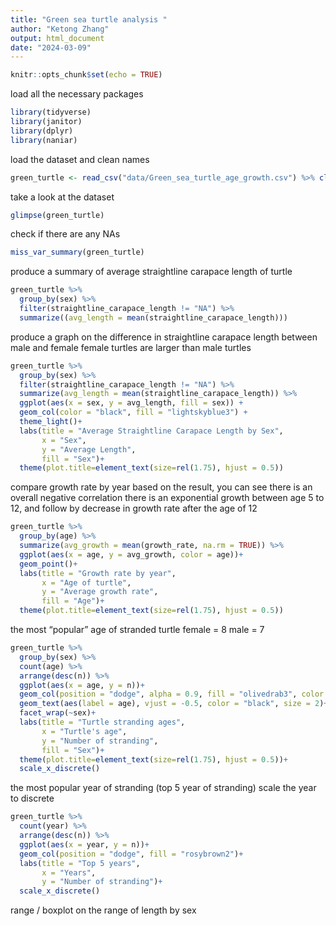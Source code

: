 ```yaml
---
title: "Green sea turtle analysis "
author: "Ketong Zhang"
output: html_document
date: "2024-03-09"
---
```


```r
knitr::opts_chunk$set(echo = TRUE)
```

load all the necessary packages
```r
library(tidyverse)
library(janitor)
library(dplyr)
library(naniar)
```

load the dataset and clean names
```r
green_turtle <- read_csv("data/Green_sea_turtle_age_growth.csv") %>% clean_names()
```

take a look at the dataset
```r
glimpse(green_turtle)
```

check if there are any NAs
```r
miss_var_summary(green_turtle)
```

produce a summary of average straightline carapace length of turtle 
```r
green_turtle %>% 
  group_by(sex) %>% 
  filter(straightline_carapace_length != "NA") %>% 
  summarize((avg_length = mean(straightline_carapace_length)))
```

produce a graph on the difference in straightline carapace length between male and female
female turtles are larger than male turtles 
```r
green_turtle %>%
  group_by(sex) %>%
  filter(straightline_carapace_length != "NA") %>% 
  summarize(avg_length = mean(straightline_carapace_length)) %>%
  ggplot(aes(x = sex, y = avg_length, fill = sex)) +
  geom_col(color = "black", fill = "lightskyblue3") +
  theme_light()+
  labs(title = "Average Straightline Carapace Length by Sex",
       x = "Sex",
       y = "Average Length",
       fill = "Sex")+
  theme(plot.title=element_text(size=rel(1.75), hjust = 0.5))
```

compare growth rate by year
based on the result, you can see there is an overall negative correlation
there is an exponential growth between age 5 to 12, and follow by decrease in growth rate after the age of 12
```r
green_turtle %>% 
  group_by(age) %>% 
  summarize(avg_growth = mean(growth_rate, na.rm = TRUE)) %>% 
  ggplot(aes(x = age, y = avg_growth, color = age))+
  geom_point()+
  labs(title = "Growth rate by year",
       x = "Age of turtle",
       y = "Average growth rate",
       fill = "Age")+
  theme(plot.title=element_text(size=rel(1.75), hjust = 0.5))
```

the most "popular" age of stranded turtle
female = 8
male = 7
```r
green_turtle %>% 
  group_by(sex) %>% 
  count(age) %>% 
  arrange(desc(n)) %>% 
  ggplot(aes(x = age, y = n))+
  geom_col(position = "dodge", alpha = 0.9, fill = "olivedrab3", color = "salmon4")+
  geom_text(aes(label = age), vjust = -0.5, color = "black", size = 2)+
  facet_wrap(~sex)+
  labs(title = "Turtle stranding ages",
       x = "Turtle's age",
       y = "Number of stranding",
       fill = "Sex")+
  theme(plot.title=element_text(size=rel(1.75), hjust = 0.5))+
  scale_x_discrete()
```

the most popular year of stranding
(top 5 year of stranding)
scale the year to discrete
```r
green_turtle %>% 
  count(year) %>% 
  arrange(desc(n)) %>% 
  ggplot(aes(x = year, y = n))+
  geom_col(position = "dodge", fill = "rosybrown2")+
  labs(title = "Top 5 years",
       x = "Years",
       y = "Number of stranding")+
  scale_x_discrete()
```
range / boxplot on the range of length by sex
